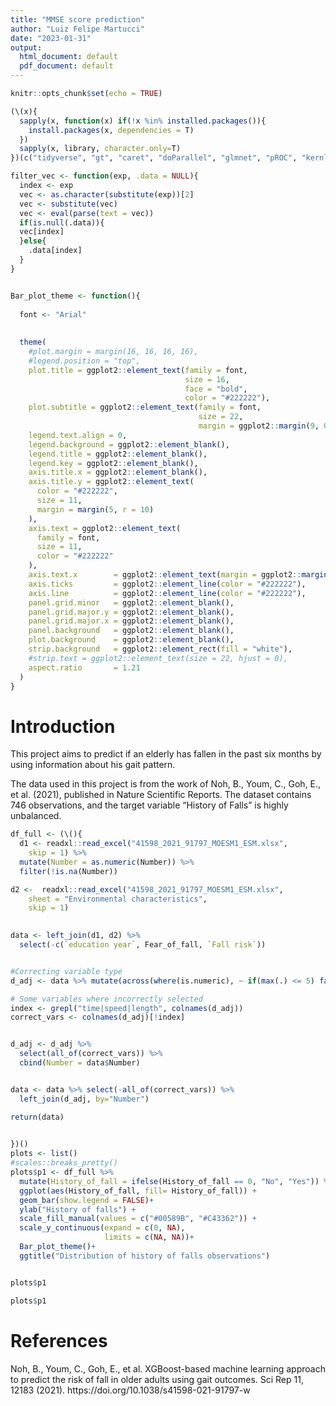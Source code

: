 ```yaml
---
title: "MMSE score prediction"
author: "Luiz Felipe Martucci"
date: "2023-01-31"
output:
  html_document: default
  pdf_document: default
---
```


```r
knitr::opts_chunk$set(echo = TRUE)
```

```r
(\(x){
  sapply(x, function(x) if(!x %in% installed.packages()){
    install.packages(x, dependencies = T)
  })
  sapply(x, library, character.only=T)
})(c("tidyverse", "gt", "caret", "doParallel", "glmnet", "pROC", "kernlab", "naivebayes"))


```

```r

filter_vec <- function(exp, .data = NULL){
  index <- exp
  vec <- as.character(substitute(exp))[2]
  vec <- substitute(vec)
  vec <- eval(parse(text = vec))
  if(is.null(.data)){
  vec[index]
  }else{
    .data[index]
  }
}


Bar_plot_theme <- function(){
  
  font <- "Arial"
  
  
  theme(
    #plot.margin = margin(16, 16, 16, 16),
    #legend.position = "top",
    plot.title = ggplot2::element_text(family = font, 
                                       size = 16, 
                                       face = "bold",
                                       color = "#222222"),
    plot.subtitle = ggplot2::element_text(family = font, 
                                          size = 22,
                                          margin = ggplot2::margin(9, 0, 9, 0)), 
    legend.text.align = 0,
    legend.background = ggplot2::element_blank(),
    legend.title = ggplot2::element_blank(),
    legend.key = ggplot2::element_blank(),
    axis.title.x = ggplot2::element_blank(),
    axis.title.y = ggplot2::element_text(
      color = "#222222",
      size = 11,
      margin = margin(5, r = 10)
    ),
    axis.text = ggplot2::element_text(
      family = font,
      size = 11,
      color = "#222222"
    ),
    axis.text.x        = ggplot2::element_text(margin = ggplot2::margin(5, b = 10)),
    axis.ticks         = ggplot2::element_line(color = "#222222"),
    axis.line          = ggplot2::element_line(color = "#222222"),
    panel.grid.minor   = ggplot2::element_blank(),
    panel.grid.major.y = ggplot2::element_blank(),
    panel.grid.major.x = ggplot2::element_blank(),
    panel.background   = ggplot2::element_blank(),
    plot.background    = ggplot2::element_blank(),
    strip.background   = ggplot2::element_rect(fill = "white"),
    #strip.text = ggplot2::element_text(size = 22, hjust = 0),
    aspect.ratio       = 1.21
  )
}

```


# Introduction

This project aims to predict if an elderly has fallen in the past six months by using information about his gait pattern.

The data used in this project is from the work of Noh, B., Youm, C., Goh, E., et al. (2021), published in Nature Scientific Reports. The dataset contains 746 observations, and the target variable "History of Falls" is highly unbalanced.




```r

df_full <- (\(){
  d1 <- readxl::read_excel("41598_2021_91797_MOESM1_ESM.xlsx", 
    skip = 1) %>% 
  mutate(Number = as.numeric(Number)) %>% 
  filter(!is.na(Number))

d2 <-  readxl::read_excel("41598_2021_91797_MOESM1_ESM.xlsx", 
    sheet = "Environmental characteristics", 
    skip = 1) 

  
data <- left_join(d1, d2) %>% 
  select(-c(`education year`, Fear_of_fall, `Fall risk`)) 


#Correcting variable type
d_adj <- data %>% mutate(across(where(is.numeric), ~ if(max(.) <= 5) factor(.)))

# Some variables where incorrectly selected
index <- grepl("time|speed|length", colnames(d_adj))
correct_vars <- colnames(d_adj)[!index]


d_adj <- d_adj %>%
  select(all_of(correct_vars)) %>% 
  cbind(Number = data$Number)


data <- data %>% select(-all_of(correct_vars)) %>% 
  left_join(d_adj, by="Number")

return(data)

  
})()
plots <- list()
#scales::breaks_pretty()
plots$p1 <- df_full %>% 
  mutate(History_of_fall = ifelse(History_of_fall == 0, "No", "Yes")) %>% 
  ggplot(aes(History_of_fall, fill= History_of_fall)) +
  geom_bar(show.legend = FALSE)+
  ylab("History of falls") +
  scale_fill_manual(values = c("#00589B", "#C43362")) +
  scale_y_continuous(expand = c(0, NA),
                     limits = c(NA, NA))+
  Bar_plot_theme()+
  ggtitle("Distribution of history of falls observations")


plots$p1
```

```r
plots$p1
```



# References 
Noh, B., Youm, C., Goh, E., et al. XGBoost-based machine learning approach to predict the risk of fall in older adults using gait outcomes. Sci Rep 11, 12183 (2021). https://doi.org/10.1038/s41598-021-91797-w

